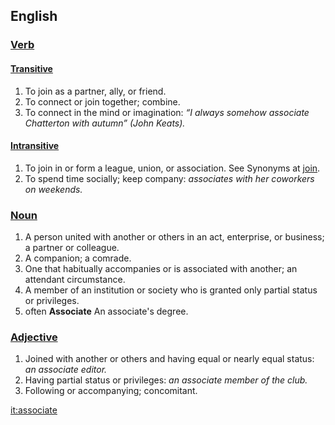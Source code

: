 == English ==
=== [[Verb]] ===
==== [[Transitive]] ====

# To join as a partner, ally, or friend. 
# To connect or join together; combine. 
# To connect in the mind or imagination: ''“I always somehow associate Chatterton with autumn” (John Keats). ''

==== [[Intransitive]] ====

# To join in or form a league, union, or association. See Synonyms at [[join]]. 
# To spend time socially; keep company: ''associates with her coworkers on weekends.''

=== [[Noun]] ===

# A person united with another or others in an act, enterprise, or business; a partner or colleague. 
# A companion; a comrade. 
# One that habitually accompanies or is associated with another; an attendant circumstance. 
# A member of an institution or society who is granted only partial status or privileges. 
# often '''Associate''' An associate's degree.

=== [[Adjective]] ===

# Joined with another or others and having equal or nearly equal status: ''an associate editor.'' 
# Having partial status or privileges: ''an associate member of the club. ''
# Following or accompanying; concomitant.

[[it:associate]]